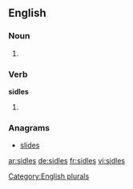 
==English==

===Noun===
{{head|en}}

# {{plural of|sidle}}

===Verb===
'''sidles'''

# {{en-third-person singular of|sidle}}

===Anagrams===
* [[slides#English|slides]]

[[Category:English plurals]]

[[ar:sidles]]
[[de:sidles]]
[[fr:sidles]]
[[vi:sidles]]